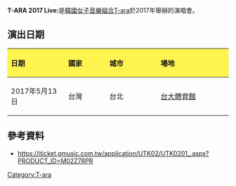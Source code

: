 {{多個問題|
{{orphan|time=2017-09-29T15:27:30+00:00}}
{{unreferenced|time=2017-04-08T02:41:16+00:00}}
{{expand|time=2017-04-08T02:41:16+00:00}}
}}
{{Infobox concert tour |
| concert_tour_name = T-ARA 2017 Live In Taipei <br />
～我的名字내 이름은～
| image             = 
| image_caption     = 
| artist            = [[T-ara|T-ara]]
| album             = 
| start_date        = 2017年5月13日
| end_date          = 2017年?月??日
| number_of_legs    =
| number_of_shows   = [[台灣|台灣]]1場<br />
| last_tour         = [[T-ara_Great_China_Tour|T-ara Great China Tour]] <br />(2015-2016)
| this_tour         = '''T-ARA 2017 Live In Taipei''' <br />(2017)
| next_tour         = 無
}}

'''T-ARA 2017 Live: '''是[[韓國|韓國]][[女子音樂組合|女子音樂組合]][[T-ara|T-ara]]於2017年舉辦的演唱會。

== 演出日期 ==
{| class="wikitable"
!style="background:#FFF44F; color:#aaaaa" align="left" width="200"| 日期
!style="background:#FFF44F; color:#aaaaa" align="left" width="150"| 國家
!style="background:#FFF44F; color:#aaaaa" align="left" width="200"| 城市
!style="background:#FFF44F; color:#aaaaa" align="left" width="300"| 場地
|-
| 2017年5月13日 || 台灣 || 台北 || [[國立臺灣大學綜合體育館|台大體育館]]
|}
== 參考資料 ==
{{Reflist}}
* https://iticket.gmusic.com.tw/application/UTK02/UTK0201_.aspx?PRODUCT_ID=M02Z7RPR{{Wayback|url=https://iticket.gmusic.com.tw/application/UTK02/UTK0201_.aspx?PRODUCT_ID=M02Z7RPR |date=20170420050547 }}
{{T-ara}}

[[Category:T-ara|Category:T-ara]]
